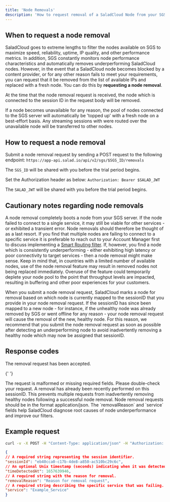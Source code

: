 ```yaml
---
title: 'Node Removals'
description: 'How to request removal of a SaladCloud Node from your SGS server'
---
```


## When to request a node removal

SaladCloud goes to extreme lengths to filter the nodes available on SGS to maximize speed, reliability, uptime, IP
quality, and other performance metrics. In addition, SGS constantly monitors node performance characteristics and
automatically removes underperforming SaladCloud nodes. However, in the event that a SaladCloud node becomes blocked by
a content provider, or for any other reason fails to meet your requirements, you can request that it be removed from the
list of available IPs and replaced with a fresh node. You can do this by **requesting a node removal**.

At the time that the node removal request is received, the node which is connected to the session ID in the request body
will be removed.

If a node becomes unavailable for any reason, the pool of nodes connected to the SGS server will automatically be
'topped up' with a fresh node on a best-effort basis. Any streaming sessions with were routed over the unavailable node
will be transferred to other nodes.

## How to request a node removal

Submit a node removal request by sending a POST request to the following endpoint:
`https://app-api.salad.io/api/v2/sgs/$SGS_ID/removals`

The `SGS_ID` will be shared with you before the trial period begins.

Set the Authorization header as below: `Authorization: Bearer $SALAD_JWT`

The `SALAD_JWT` will be shared with you before the trial period begins.

## Cautionary notes regarding node removals

A node removal completely boots a node from your SGS server. If the node failed to connect to a single service, it may
still be viable for other services - or exhibited a transient error. Node removals should therefore be thought of as a
last resort. If you find that multiple nodes are failing to connect to a specific service it is preferable to reach out
to your Account Manager first to discuss implementing a [Smart Routing filter](/products/sgs/smart-routing). If,
however, you find a node which is consistently underperforming - either exhibiting high latency or poor connectivity to
target services - then a node removal might make sense. Keep in mind that, in countries with a limited number of
available nodes, use of the node removal feature may result in removed nodes not being replaced immediately. Overuse of
the feature could temporarily deplete your node pool to the point that throughput levels are impacted, resulting in
buffering and other poor experiences for your customers.

When you submit a node removal request, SaladCloud marks a node for removal based on which node is currently mapped to
the sessionID that you provide in your node removal request. If the sessionID has since been mapped to a new node - for
instance, if the unhealthy node was already removed by SGS or went offline for any reason - your node removal request
will cause the removal of the new, healthy node. For this reason, we recommend that you submit the node removal request
as soon as possible after detecting an underperforming node to avoid inadvertently removing a healthy node which may now
be assigned that sessionID.

## Response codes

<AccordionGroup>
  <Accordion title="202 Accepted">
    The removal request has been accepted.
  </Accordion>

{' '}

<Accordion title="400 Bad Request">
  The request is malformed or missing required fields. Please double-check your request.
</Accordion>

  <Accordion title="409 Conflict">
    A removal has already been recently performed on this sessionID. This prevents multiple requests from inadvertently removing healthy nodes following a successful node removal.
  </Accordion>
</AccordionGroup>

<Note>
  Node removal requests should be in the format application/json. The `removalReason` and `service` fields help
  SaladCloud diagnose root causes of node underperformance and improve our filters.
</Note>

## Example request

```Curl.sh
curl -v -X POST -H "Content-Type: application/json" -H "Authorization: Bearer $SALAD_JWT" -d '{"sessionId": "$SESSION_ID","timeDetectedAt": $TIME,"removalReason": "$REMOVAL_REASON","service": "$SERVICE"}' https://app-api.salad.io/api/v2/sgs/$SGS_ID/removals
```

```JSON node_removal.json
{
// A required string representing the session identifier.
"sessionId": "eb40cca0-c17b-4de8-a850-ac510bc29c6c",
// An optional Unix timestamp (seconds) indicating when it was detected as bad.
"timeDetectedAt": 1657639946,
// A required string with the reason for removal.
"removalReason": "Reason for removal request",
// A required string describing the specific service that was failing.
"service": "Example_Service"
}
```
